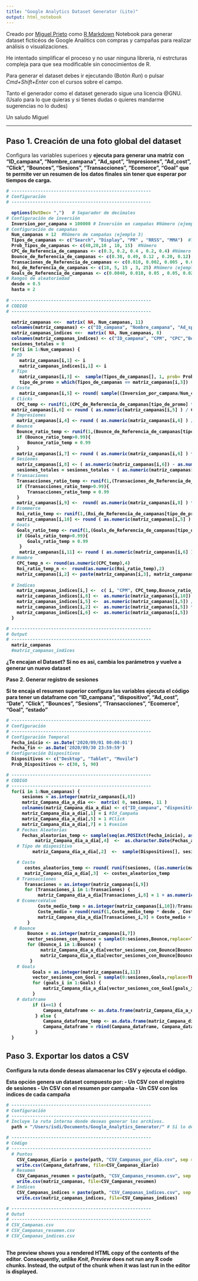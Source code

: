 ```yaml
---
title: "Google Analytics Dataset Generator (Lite)"
output: html_notebook
---
```


Creado por [Miguel Prieto](https://es.linkedin.com/in/miguelprietoin) como [R Markdown](http://rmarkdown.rstudio.com) Notebook para generar dataset ficticéos de Google Analitics con compras y campañas para realizar análisis o visualizaciones. 

He intentado simplificar el proceso y no usar ninguna libreria, ni estrcturas compleja para que sea modificable sin conocimientos de R.

Para generar el dataset debes ir ejecutando (Botón *Run*) o pulsar  *Cmd+Shift+Enter* con el cursos sobre el campo. 

Tanto el generador como el dataset generado sigue una licencia @GNU.(Usalo para lo que quieras y si tienes dudas o quieres mandarme sugerencias no lo dudes)

Un saludo
Miguel

----------------------------------------------------------

## Paso 1. Creación de una foto global del dataset

Configura las variables superioes y <b>ejecuta para generar una matriz con  "ID_campana", "Nombre_campana", "Ad_spot", "Impresiones", "Ad_cost", "Click", "Bounces", "Sesions", "Transacciones", "Ecomerce", "Goal" que <b>te permite ver un resumen de los datos finales</b> sin tener que esperar por tiempos de carga.

```r
# -----------------------------------------------------
# Configuración
# -----------------------------------------------------

  options(OutDec= ",")   # Separador de decimales
# Configuración de inversión
  Inversion_por_campana = 100000 # Inversión en campañas #Número (ejemplo "5000")
# Configuración de campañas
  Num_campanas = 12  #Número de campañas (ejemplo 3)
  Tipos_de_campanas <- c("Search", "Display", "PR" , "RRSS", "MMA")  #Texto (ejemplo "Search")
  Prob_Tipos_de_campanas <- c(40,20,10 , 10, 15)  #Número 
  CPC_de_Referencia_de_campanas <- c(0.3, 0.2, 0.4 , 0.2, 0.4) #Número (ejemplo "0.2")
  Bounce_de_Referencia_de_campanas <- c(0.30, 0.49, 0.12 , 0.20, 0.12) #Número (ejemplo "0.2")
  Transaciones_de_Referencia_de_campanas <- c(0.010, 0.002, 0.005 , 0.05, 0.25) #Número (ejemplo "0.2")
  Roi_de_Referencia_de_campanas <- c(10, 5, 15 , 3, 25) #Número (ejemplo "5")
  Goals_de_Referencia_de_campanas <- c(0.0040, 0.010, 0.05 , 0.05, 0.025) #Número (ejemplo "0.2")
# Rangos de aleatoriedad
  desde = 0.5
  hasta = 2
  
# -----------------------------------------------------
# CODIGO
# -----------------------------------------------------

  matriz_campanas <<-  matrix( NA, Num_campanas, 11)
  colnames(matriz_campanas) <- c("ID_campana", "Nombre_campana", "Ad_spot", "Impresiones", "Ad_cost", "Click", "Bounces", "Sesions", "Transacciones", "Ecomerce", "Goal" )
  matriz_campanas_indices <<-  matrix( NA, Num_campanas, 8)
  colnames(matriz_campanas_indices) <- c("ID_campana", "CPM", "CPC","Bounce_rate", "CPCe", "CPA", "ROI", "Ticket_Medio" )
  sesiones_totales = 0
  for(i in 1:Num_campanas) {
  # ID
     matriz_campanas[i,1] <- i
     matriz_campanas_indices[i,1] <- i
  # Tipo 
     matriz_campanas[i,3] <-  sample(Tipos_de_campanas[], 1, prob= Prob_Tipos_de_campanas)
     tipo_de_promo = which(Tipos_de_campanas == matriz_campanas[i,3])
  # Coste
     matriz_campanas[i,5] <- round( sample((Inversion_por_campana/Num_campanas *hasta):(Inversion_por_campana/Num_campanas * desde ),1,replace=T))
  # Clicks
    CPC_temp <- runif(1,(CPC_de_Referencia_de_campanas[tipo_de_promo] * desde),(CPC_de_Referencia_de_campanas[tipo_de_promo] * hasta )) 
  matriz_campanas[i,6] <- round ( as.numeric(matriz_campanas[i,5] ) / CPC_temp )
  # Impresiones
    matriz_campanas[i,4] <- round ( as.numeric(matriz_campanas[i,6] ) / CPC_temp )
  # Bounce   
    Bounce_ratio_temp <- runif(1,(Bounce_de_Referencia_de_campanas[tipo_de_promo] * desde),(Bounce_de_Referencia_de_campanas[tipo_de_promo] * hasta )) 
    if (Bounce_ratio_temp>0.99){
        Bounce_ratio_temp = 0.99
    }
    matriz_campanas[i,7] <- round ( as.numeric(matriz_campanas[i,6] ) * Bounce_ratio_temp )
  # Sesiones
    matriz_campanas[i,8] <- ( as.numeric(matriz_campanas[i,6]) - as.numeric(matriz_campanas[i,7] ))
    sesiones_totales = sesiones_totales + ( as.numeric(matriz_campanas[i,6]) - as.numeric(matriz_campanas[i,7] ))
  # Transaciones
    Transacciones_ratio_temp <- runif(1,(Transaciones_de_Referencia_de_campanas[tipo_de_promo] * desde),(Transaciones_de_Referencia_de_campanas[tipo_de_promo] * hasta )) 
    if (Transacciones_ratio_temp>0.99){
        Transacciones_ratio_temp = 0.99
    }
    matriz_campanas[i,9] <-  round( as.numeric(matriz_campanas[i,8] ) * Transacciones_ratio_temp )+1
  # Ecommerce
    Roi_ratio_temp <- runif(1,(Roi_de_Referencia_de_campanas[tipo_de_promo] * desde),(Roi_de_Referencia_de_campanas[tipo_de_promo] * hasta )) 
    matriz_campanas[i,10] <- round ( as.numeric(matriz_campanas[i,5] ) * Roi_ratio_temp )
  # Goals
    Goals_ratio_temp <- runif(1,(Goals_de_Referencia_de_campanas[tipo_de_promo] * desde),(Goals_de_Referencia_de_campanas[tipo_de_promo] * hasta )) 
    if (Goals_ratio_temp>0.99){
        Goals_ratio_temp = 0.99
     }
     matriz_campanas[i,11] <- round ( as.numeric(matriz_campanas[i,6] ) * Goals_ratio_temp )      
  # Nombre 
    CPC_temp_n <- round(as.numeric(CPC_temp),4) 
    Roi_ratio_temp_n <-  round(as.numeric(Roi_ratio_temp),2)
    matriz_campanas[i,2] <- paste(matriz_campanas[i,3], matriz_campanas[i,1], "CPC", CPC_temp_n, "ROI",Roi_ratio_temp_n )
    
  # Indices
    matriz_campanas_indices[i,] <-  c( i, "CPM", CPC_temp,Bounce_ratio_temp, "CPCe", "CPA", Roi_ratio_temp, "TicketMedio" )
    matriz_campanas_indices[i,8] <-  as.numeric(matriz_campanas[i,10]) / as.numeric(matriz_campanas[i,9])
    matriz_campanas_indices[i,5] <-  as.numeric(matriz_campanas[i,5]) / as.numeric(matriz_campanas[i,8])
    matriz_campanas_indices[i,2] <-  as.numeric(matriz_campanas[i,5]) * 1000 / as.numeric(matriz_campanas[i,4])
    matriz_campanas_indices[i,6] <-  as.numeric(matriz_campanas[i,5])  / as.numeric(matriz_campanas[i,9])
  } 

# -----------------------------------------------------
# Output
# -----------------------------------------------------
  matriz_campanas
  #matriz_campanas_indices
```


¿Te encajan el Dataset? Si no es asi, cambia los parámetros y vuelve a generar un nuevo dataset 

<b> Paso 2. Generar registro de sesiones </b>

Si te encaja el resumen superior configura las variables ejecuta el código para tener un dataframe con "ID_campana", "dispositivo", "Ad_cost", "Date", "Click", "Bounces", "Sesions", "Transacciones", "Ecomerce", "Goal", "estado"
  
```r

# -----------------------------------------------------
# Configuración
# -----------------------------------------------------
# Configuración Temporal
  Fecha_inicio <- as.Date('2020/09/01 00:00:01')
  Fecha_fin <- as.Date('2020/09/30 23:59:59')
# Configuración Dispositivos
  Dispositivos <- c("Desktop", "Tablet", "Movile") 
  Prob_Dispositivos <- c(30, 5, 90)

# -----------------------------------------------------
# CODIGO
# -----------------------------------------------------
  for(i in 1:Num_campanas) {
      sesiones = as.integer(matriz_campanas[i,8])
      matriz_Campana_dia_a_dia <<-  matrix( 0, sesiones, 11 )
      colnames(matriz_Campana_dia_a_dia) <- c("ID_campana", "dispositivo", "Ad_cost", "Date", "Click", "Bounces", "Sesions", "Transacciones", "Ecomerce", "Goal", "estado") 
      matriz_Campana_dia_a_dia[,1] = i #Id_Campaña
      matriz_Campana_dia_a_dia[,5] = 1 #Click
      matriz_Campana_dia_a_dia[,7] = 1 #sesion
    # Fechas Aleatorias
      Fechas_aleatorias_temp <- sample(seq(as.POSIXct(Fecha_inicio), as.POSIXct(Fecha_fin), by = "min"), sesiones, replace=TRUE)
           matriz_Campana_dia_a_dia[,4]  <-  as.character.Date(Fechas_aleatorias_temp [], "%Y/%m/%d %H:%M:%S")
    # Tipo de dispositivo
          matriz_Campana_dia_a_dia[,2]  <-  sample(Dispositivos[], sesiones, replace= TRUE, prob= Prob_Dispositivos[])

    # Coste
       costes_aleatorios_temp <- round( runif(sesiones, ((as.numeric(matriz_campanas[i,5]) / sesiones ) * desde) ,((as.numeric(matriz_campanas[i,5])/sesiones ) * hasta) ) ,6)   
       matriz_Campana_dia_a_dia[,3]  <- costes_aleatorios_temp
    # Transacciones
       Transaciones = as.integer(matriz_campanas[i,9])
       for (Transaciones_i in 1:Transaciones) {
            matriz_Campana_dia_a_dia[Transaciones_i,8] = 1 + as.numeric(matriz_Campana_dia_a_dia[Transaciones_i,8] )
    # EcomerceValue
            Coste_medio_temp = as.integer(matriz_campanas[i,10])/Transaciones
            Coste_medio = round(runif(1,Coste_medio_temp * desde , Coste_medio_temp * hasta),2 )
            matriz_Campana_dia_a_dia[Transaciones_i,9] = Coste_medio + as.numeric( matriz_Campana_dia_a_dia[Transaciones_i,9])#Ecommerce
        }
   # Bounce 
        Bounce = as.integer(matriz_campanas[i,7])
        vector_sesiones_con_Bounce = sample(0:sesiones,Bounce,replace=TRUE) 
        for (Bounce_i in 1:Bounce) {
             matriz_Campana_dia_a_dia[vector_sesiones_con_Bounce[Bounce_i],6] <- 1 + as.integer(matriz_Campana_dia_a_dia[vector_sesiones_con_Bounce[Bounce_i],6] ) 
             matriz_Campana_dia_a_dia[vector_sesiones_con_Bounce[Bounce_i],5] <- 1 + as.integer(matriz_Campana_dia_a_dia[vector_sesiones_con_Bounce[Bounce_i],5])  
         }
    # Goals
          Goals = as.integer(matriz_campanas[i,11])
          vector_sesiones_con_Goal = sample(0:sesiones,Goals,replace=TRUE) 
          for (goals_i in 1:Goals) {
              matriz_Campana_dia_a_dia[vector_sesiones_con_Goal[goals_i],10] <- 1 + as.integer(matriz_Campana_dia_a_dia[vector_sesiones_con_Goal[goals_i],10] )           
          }
    # dataframe
          if (i==1) {
              Campana_dataframe <- as.data.frame(matriz_Campana_dia_a_dia)
           } else {
              Campana_dataframe_temp <- as.data.frame(matriz_Campana_dia_a_dia)
              Campana_dataframe = rbind(Campana_dataframe, Campana_dataframe_temp )
           }
  }
```


## Paso 3. Exportar los datos a CSV 

<b>Configura la ruta</b> donde deseas alamacenar los CSV <b>y ejecuta</b> el código.

Esta opción genera un dataset compuesto por:
- Un CSV con el registro de sesiones 
- Un CSV con el resumen por campaña
- Un CSV con los indices de cada campaña

```r
# -----------------------------------------------------
# Configuración
# -----------------------------------------------------
# Incluye la ruta interna donde deseas generar los archivos. 
  path = "/Users/isdi/Documents/Google_Analytics_Generator/" # Si lo deseas puedes ejecutar [ path_completo = file.choose(new = TRUE)  ] para conocer la ruta interna.

# -----------------------------------------------------
# Código
# -----------------------------------------------------
  # Puntos
    CSV_Campanas_diario = paste(path, "CSV_Campanas_por_dia.csv", sep = ",", collapse = NULL) 
    write.csv(Campana_dataframe, file=CSV_Campanas_diario)
  # Resumen
    CSV_Campanas_resumen = paste(path, "CSV_Campanas_resumen.csv", sep = ",", collapse = NULL) 
    write.csv(matriz_campanas, file=CSV_Campanas_resumen)
  # Indices
    CSV_Campanas_indices = paste(path, "CSV_Campanas_indices.csv", sep = ",", collapse = NULL) 
    write.csv(matriz_campanas_indices, file=CSV_Campanas_indices)

# -----------------------------------------------------
# Outut
# -----------------------------------------------------
# CSV_Campanas.csv
# CSV_Campanas_resumen.csv
# CSV_Campanas_indices.csv
   
```


The preview shows you a rendered HTML copy of the contents of the editor. Consequently, unlike *Knit*, *Preview* does not run any R code chunks. Instead, the output of the chunk when it was last run in the editor is displayed.
